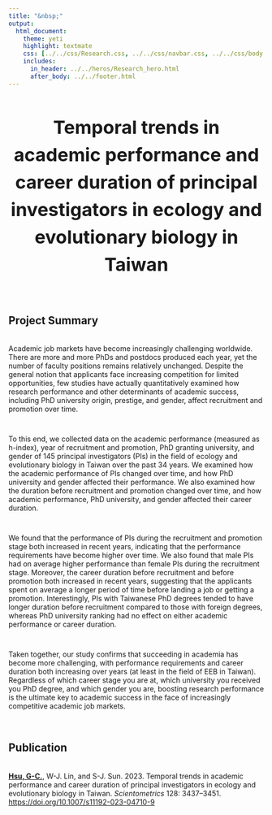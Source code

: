 ```yaml
---
title: "&nbsp;"
output:
  html_document:
    theme: yeti
    highlight: textmate
    css: [../../css/Research.css, ../../css/navbar.css, ../../css/body.css]
    includes:
      in_header: ../../heros/Research_hero.html
      after_body: ../../footer.html
---
```


<style>
h1 {text-align: center !important; 
   font-weight: bold !important; 
   font-size: 36px !important;
   line-height: 1.5em;}
   
h2 {font-weight: bold !important;} 
   
.External_link{
  border-radius: 5px;
  border: none;
  text-align: center;
  text-decoration: none;
  display: inline-block;
  width: 60px;
}

</style>

<div>
# Temporal trends in academic performance and career duration of principal investigators in ecology and evolutionary biology in Taiwan
</div>

<br>

## Project Summary
<div style="height: 0.25em;"></div>

Academic job markets have become increasingly challenging worldwide. There are more and more PhDs and postdocs produced each year, yet the number of faculty positions remains relatively unchanged. Despite the general notion that applicants face increasing competition for limited opportunities, few studies have actually quantitatively examined how research performance and other determinants of academic success, including PhD university origin, prestige, and gender, affect recruitment and promotion over time.

<div style="height: 1em;"></div>

To this end, we collected data on the academic performance (measured as h-index), year of recruitment and promotion, PhD granting university, and gender of 145 principal investigators (PIs) in the field of ecology and evolutionary biology in Taiwan over the past 34 years. We examined how the academic performance of PIs changed over time, and how PhD university and gender affected their performance. We also examined how the duration before recruitment and promotion changed over time, and how academic performance, PhD university, and gender affected their career duration.

<div style="height: 1em;"></div>

We found that the performance of PIs during the recruitment and promotion stage both increased in recent years, indicating that the performance requirements have become higher over time. We also found that male PIs had on average higher performance than female PIs during the recruitment stage. Moreover, the career duration before recruitment and before promotion both increased in recent years, suggesting that the applicants spent on average a longer period of time before landing a job or getting a promotion. Interestingly, PIs with Taiwanese PhD degrees tended to have longer duration before recruitment compared to those with foreign degrees, whereas PhD university ranking had no effect on either academic performance or career duration.

<div style="height: 1em;"></div>

Taken together, our study confirms that succeeding in academia has become more challenging, with performance requirements and career duration both increasing over years (at least in the field of EEB in Taiwan). Regardless of which career stage you are at, which university you received you PhD degree, and which gender you are, boosting research performance is the ultimate key to academic success in the face of increasingly competitive academic job markets.

<br>

## Publication
<div style="height: 0.25em;"></div>

<p><b><u>Hsu, G-C.</u></b>, W-J. Lin, and S-J. Sun. 2023. Temporal trends in academic performance and career duration of principal investigators in ecology and evolutionary biology in Taiwan. <i>Scientometrics</i> 128: 3437–3451.
<a href="https://doi.org/10.1007/s11192-023-04710-9" target="_blank"> https://doi.org/10.1007/s11192-023-04710-9</a></p>


